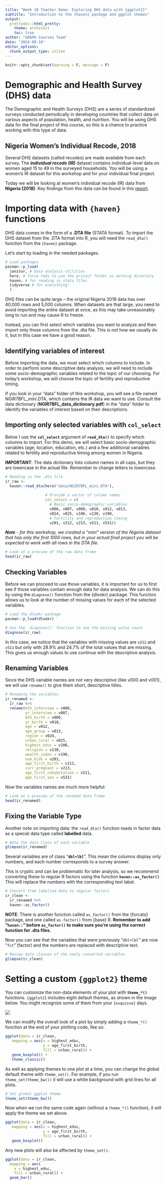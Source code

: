 ---
title: "Week 10 Teacher Demo: Exploring DHS data with {ggplot2}"
subtitle: "Introduction to the {haven} package and ggplot themes"
output:
  prettydoc::html_pretty:
    theme: architect
    toc: true
author: "GRAPH Courses Team"
date: "2024-09-10"
editor_options: 
  chunk_output_type: inline
---

```{r echo = F}
knitr::opts_chunk$set(warning = F, message = F)
```

# Demographic and Health Survey (DHS) data

The Demographic and Health Surveys (DHS) are a series of standardized surveys conducted periodically in developing countries that collect data on various aspects of population, health, and nutrition. You will be using DHS data for the final project of this course, so this is a chance to practice working with this type of data.

## Nigeria Women's Individual Recode, 2018

Several DHS datasets (called recodes) are made available from each survey. The ***individual recode (IR)*** dataset contains individual-level data on women aged 15 to 49 in the surveyed households. You will be using a women's IR dataset for this workshop and for your individual final project.

Today we will be looking at women's individual recode (IR) data from **Nigeria (2018)**. Key findings from this data can be found in this [report](https://drive.google.com/file/d/10pp9O9EJZvideynYyANqJtBCsN_vNQjs/view).

# Importing data with `{haven}` functions

DHS data comes in the form of a **.DTA file** (STATA format). To import the DHS dataset from the .DTA format into R, you will need the `read_dta()` function from the `{haven}` package.

Let's start by loading in the needed packages.

```{r}
# Load packages
pacman::p_load(
  janitor, # data analysis utilities
  here, # force rmds to use the project folder as working directory
  haven, # for reading in stata files
  tidyverse # for everything!
  )
```

DHS files can be quite large -- the original Nigeria 2018 data has over 40,000 rows and 5,000 columns. When datasets are that large, you need to avoid importing the entire dataset at once, as this may take unreasonably long to run and may cause R to freeze.

Instead, you can first select which variables you want to analyze and then import only those columns from the .dta file. This is not how we usually do it, but in this case we have a good reason.

## Identifying variables of interest

Before importing the data, we must select which columns to include. In order to perform some descriptive data analysis, we will need to include some socio-demographic variables related to the topic of our choosing. For today's workshop, we will choose the topic of fertility and reproductive timing.

If you look in your "data" folder of this workshop, you will see a file named NGIR7BFL_mini.DTA, which contains the IR data we want to use. Consult the data dictionary (**NGIR7BFL_data_dictionary.pdf**) in the "data" folder to identify the variables of interest based on their descriptions.

## Importing only selected variables with `col_select`

Below I use the **`col_select`** argument of **`read_dta()`** to specify which columns to import. For this demo, we will select basic socio-demographic variables (age, location, education, etc.) and a few additional variables related to fertility and reproductive timing among women in Nigeria.

**IMPORTANT**: The data dictionary lists column names in all caps, but they are lowercase in the actual file. Remember to change letters to *lowercase*.

```{r}
# Reading in the .dta file
ir_raw <- 
  haven::read_dta(here("data/NGIR7BFL_mini.DTA"),
                  
                  # Provide a vector of column names
                  col_select = c(
                    # Basic socio-demographic variables
                    v006, v007, v009, v010, v012, v013, 
                    v024, v025, v106, v130, v190,   
                    # Fertility and reproductive timing
                    v201, v212, v213, v511, v531))
```

***Note** - for this workshop, we created a "mini" version of the Nigeria dataset that has only the first 1000 rows, but in your actual final project you will be expected to work with all rows in the DTA file.*

```{r}
# Look at a preview of the raw data frame
head(ir_raw)
```

## Checking Variables

Before we can proceed to use those variables, it is important for us to first see if those variables contain enough data for data analysis. We can do this by using the `diagnose()` function from the {dlookr} package. This function allows us to look at the number of missing values for each of the selected variables.

```{r}
# Load the dlookr package
pacman::p_load(dlookr)

# Use the `diagnose()` function to see the missing value count
diagnose(ir_raw)
```

In this case, we notice that the variables with missing values are `v212` and `v511` but only with 28.9% and 24.7% of the total values that are missing. This gives us enough values to use continue with the descriptive analysis.

## Renaming Variables

Since the DHS variable names are not very descriptive (like v000 and v001), we will use `rename()` to give them short, descriptive titles.

```{r}
# Renaming the variables
ir_renamed <- 
  ir_raw %>% 
  rename(mth_interview = v006,
         yr_interview = v007,
         mth_birth = v009,
         yr_birth = v010,
         age = v012,
         age_group = v013,
         region = v024,
         urban_rural = v025,
         highest_educ = v106,
         religion = v130,
         wealth_index = v190,
         num_kids = v201,
         age_first_birth = v212,
         curr_pregnant = v213,
         age_first_cohabitation = v511,
         age_first_sex = v531)
```

Now the variables names are much more helpful:

```{r}
# Look at a preview of the renamed data frame
head(ir_renamed)
```

## Fixing the Variable Type

Another note on importing data: the `read_dta()` function reads in factor data as a special data type called **labelled** data.

```{r}
# Note the data class of each variable
glimpse(ir_renamed)
```

Several variables are of class "**`dbl+lbl`**". This mean the columns display only numbers, and each number corresponds to a survey answer.

This is cryptic and can be problematic for later analysis, so we recommend converting these to regular R factors using the function **`haven::as_factor()`**. This will replace the numbers with the corresponding text label.

```{r}
# Convert from labelled data to regular factors
ir_clean <- 
  ir_renamed %>% 
  haven::as_factor()
```

**NOTE**: There is another function called `as_factor()` from the {forcats} package, and one called `as.factor()` from {base} R. **Remember to add "`haven::`" before `as_factor()` to make sure you're using the correct function for .dta files.**

Now you can see that the variables that were previously "`dbl+lbl`" are now "`fct`" (factor) and the numbers are replaced with descriptive text.

```{r}
# Review data classes of the newly converted variables
glimpse(ir_clean)
```

# Setting a custom `{ggplot2}` theme

You can customize the non-data elements of your plot with **`theme_*()`** functions. `{ggplot2}` includes eight default themes, as shown in the image below. You might recognize some of them from your `{esquisse}` days.

![](images/visualization_themes.png)

We can modify the overall look of a plot by simply adding a `theme_*()` function at the end of your plotting code, like so:

```{r}
ggplot(data = ir_clean,
   mapping = aes(x = highest_educ, 
                 y = age_first_birth, 
                 fill = urban_rural)) +
   geom_boxplot() +
   theme_classic()
```

As well as applying themes to one plot at a time, you can change the global default theme with `theme_set()`. For example, if you run `theme_set(theme_bw())` it will use a white background with grid lines for all plots.

```{r}
# Set global ggplot theme
theme_set(theme_bw())
```

Now when we run the same code again (without a `theme_*()` function), it will apply the theme we set above.

```{r}
ggplot(data = ir_clean,
   mapping = aes(x = highest_educ, 
                 y = age_first_birth, 
                 fill = urban_rural)) +
   geom_boxplot()
```

Any new plots will also be affected by `theme_set()`.

```{r}
ggplot(data = ir_clean,
  mapping = aes(
    x = highest_educ,
    fill = urban_rural)) +
  geom_bar()
```
